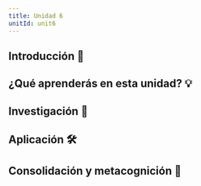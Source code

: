 ```yaml
---
title: Unidad 6
unitId: unit6
---
```



## Introducción 📜


## ¿Qué aprenderás en esta unidad? 💡


## Investigación 🔎


## Aplicación 🛠


## Consolidación y metacognición 🤔
